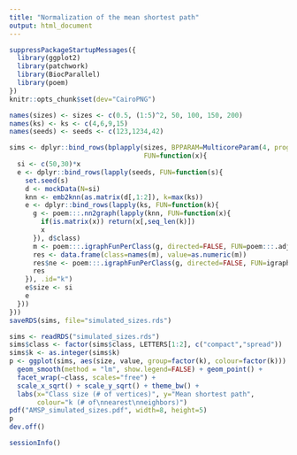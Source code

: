 ```yaml
---
title: "Normalization of the mean shortest path"
output: html_document
---
```


```r
suppressPackageStartupMessages({
  library(ggplot2)
  library(patchwork)
  library(BiocParallel)
  library(poem)
})
knitr::opts_chunk$set(dev="CairoPNG")
```

```r
names(sizes) <- sizes <- c(0.5, (1:5)^2, 50, 100, 150, 200)
names(ks) <- ks <- c(4,6,9,15)
names(seeds) <- seeds <- c(123,1234,42)

sims <- dplyr::bind_rows(bplapply(sizes, BPPARAM=MulticoreParam(4, progress=TRUE),
                                  FUN=function(x){
  si <- c(50,30)*x
  e <- dplyr::bind_rows(lapply(seeds, FUN=function(s){
    set.seed(s)
    d <- mockData(N=si)
    knn <- emb2knn(as.matrix(d[,1:2]), k=max(ks))
    e <- dplyr::bind_rows(lapply(ks, FUN=function(k){
      g <- poem:::.nn2graph(lapply(knn, FUN=function(x){
        if(is.matrix(x)) return(x[,seq_len(k)])
        x
      }), d$class)
      m <- poem:::.igraphFunPerClass(g, directed=FALSE, FUN=poem:::.adjMeanShortestPath, normalize=FALSE)
      res <- data.frame(class=names(m), value=as.numeric(m))
      res$ne <- poem:::.igraphFunPerClass(g, directed=FALSE, FUN=igraph::ecount)
      res
    }), .id="k")
    e$size <- si
    e
  }))
}))
saveRDS(sims, file="simulated_sizes.rds")
```

```r
sims <- readRDS("simulated_sizes.rds")
sims$class <- factor(sims$class, LETTERS[1:2], c("compact","spread"))
sims$k <- as.integer(sims$k)
p <- ggplot(sims, aes(size, value, group=factor(k), colour=factor(k))) + 
  geom_smooth(method = "lm", show.legend=FALSE) + geom_point() + 
  facet_wrap(~class, scales="free") + 
  scale_x_sqrt() + scale_y_sqrt() + theme_bw() +
  labs(x="Class size (# of vertices)", y="Mean shortest path",
       colour="k (# of\nnearest\nneighbors)")
pdf("AMSP_simulated_sizes.pdf", width=8, height=5)
p
dev.off()
```

```r
sessionInfo()
```


